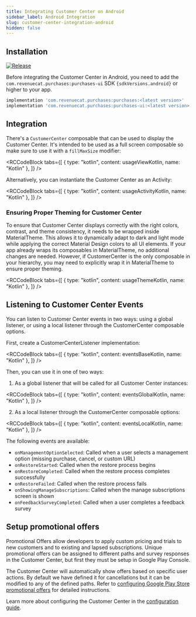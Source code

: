 ```yaml
---
title: Integrating Customer Center on Android
sidebar_label: Android Integration
slug: customer-center-integration-android
hidden: false
---
```


## Installation

[![Release](https://img.shields.io/github/release/RevenueCat/purchases-android.svg?filter=!*beta*&style=flat)](https://github.com/RevenueCat/purchases-android/releases)

Before integrating the Customer Center in Android, you need to add the `com.revenuecat.purchases:purchases-ui` SDK <code>{sdkVersions.android}</code> or higher to your app.

```groovy build.gradle
implementation 'com.revenuecat.purchases:purchases:<latest version>'
implementation 'com.revenuecat.purchases:purchases-ui:<latest version>'
```

## Integration
There's a `CustomerCenter` composable that can be used to display the Customer Center. It's intended to be used as a full screen composable so make sure to use it with a `fillMaxSize` modifier:


<RCCodeBlock
  tabs={[
    { type: "kotlin", content: usageViewKotlin, name: "Kotlin" },
  ]}
/>

Alternatively, you can instantiate the Customer Center as an Activity:


<RCCodeBlock
  tabs={[
    { type: "kotlin", content: usageActivityKotlin, name: "Kotlin" },
  ]}
/>

### Ensuring Proper Theming for Customer Center

To ensure that Customer Center displays correctly with the right colors, contrast, and theme consistency, it needs to be wrapped inside MaterialTheme.
This allows it to dynamically adapt to dark and light mode while applying the correct Material Design colors to all UI elements.
If your app already wraps its composables in MaterialTheme, no additional changes are needed.
However, if CustomerCenter is the only composable in your hierarchy, you may need to explicitly wrap it in MaterialTheme to ensure proper theming.


<RCCodeBlock
  tabs={[
    { type: "kotlin", content: usageThemeKotlin, name: "Kotlin" },
  ]}
/>

## Listening to Customer Center Events

You can listen to Customer Center events in two ways: using a global listener, or using a local listener through the CustomerCenter composable options.

First, create a CustomerCenterListener implementation:


<RCCodeBlock
  tabs={[
    { type: "kotlin", content: eventsBaseKotlin, name: "Kotlin" },
  ]}
/>

Then, you can use it in one of two ways:

1. As a global listener that will be called for all Customer Center instances:


<RCCodeBlock
  tabs={[
    { type: "kotlin", content: eventsGlobalKotlin, name: "Kotlin" },
  ]}
/>

2. As a local listener through the CustomerCenter composable options:


<RCCodeBlock
  tabs={[
    { type: "kotlin", content: eventsLocalKotlin, name: "Kotlin" },
  ]}
/>

The following events are available:

- `onManagementOptionSelected`: Called when a user selects a management option (missing purchase, cancel, or custom URL)
- `onRestoreStarted`: Called when the restore process begins
- `onRestoreCompleted`: Called when the restore process completes successfully
- `onRestoreFailed`: Called when the restore process fails
- `onShowingManageSubscriptions`: Called when the manage subscriptions screen is shown
- `onFeedbackSurveyCompleted`: Called when a user completes a feedback survey

## Setup promotional offers

Promotional Offers allow developers to apply custom pricing and trials to new customers and to existing and lapsed subscriptions. Unique promotional offers can be assigned to different paths and survey responses in the Customer Center, but first they must be setup in Google Play Console.

The Customer Center will automatically show offers based on specific user actions. By default we have defined it for cancellations but it can be modified to any of the defined paths. Refer to [configuring Google Play Store promotional offers](/tools/customer-center/customer-center-promo-offers-google) for detailed instructions.

Learn more about configuring the Customer Center in the [configuration guide](/tools/customer-center/customer-center-configuration).

